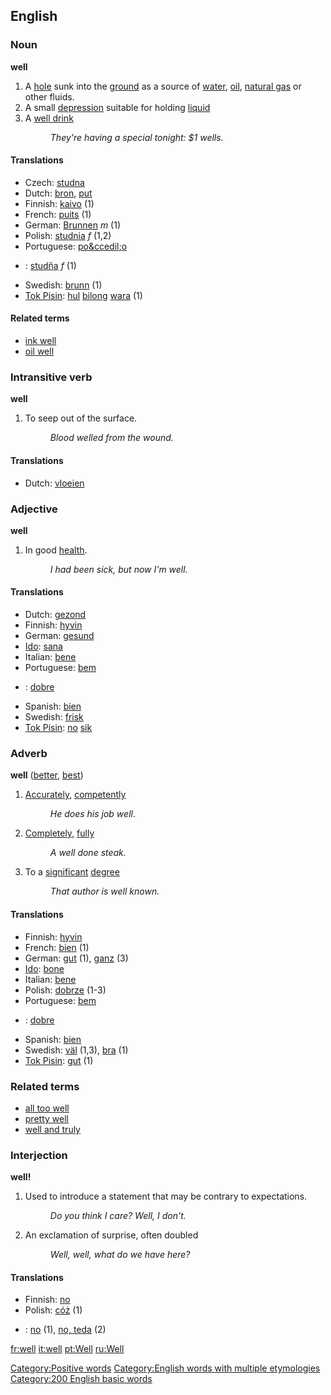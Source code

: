 ==English==

===Noun===
'''well'''

# A [[hole]] sunk into the [[ground]] as a source of [[water]], [[oil]], [[natural gas]] or other fluids.
# A small [[depression]] suitable for holding [[liquid]]
# A [[well drink]]
#: ''They're having a special tonight: $1 wells.''

====Translations====  
*Czech: [[studna]]
*Dutch: [[bron#Dutch|bron]], [[put#Dutch|put]]
*Finnish: [[kaivo]] (1)
*French: [[puits]] (1)
*German: [[Brunnen]] ''m'' (1)
*Polish: [[studnia]] ''f'' (1,2)
*Portuguese: [[po&ccedil;o]]
*{{sk}}: [[studňa#Slovak|studňa]] ''f'' (1)
*Swedish: [[brunn]] (1)
*[[Tok Pisin]]: [[hul]] [[bilong]] [[wara]] (1)

====Related terms====
* [[ink well]]
* [[oil well]]

===Intransitive verb===
'''well'''

# To seep out of the surface.
#: ''Blood welled from the wound.''

====Translations====

*Dutch: [[vloeien]]

===Adjective===
'''well'''

# In good [[health]].
#: ''I had been sick, but now I'm well.''

====Translations====  
*Dutch: [[gezond]]
*Finnish: [[hyvin]]
*German: [[gesund]]
*[[Ido]]: [[sana]]
*Italian: [[bene]]
*Portuguese: [[bem]]
*{{sk}}: [[dobre#Slovak|dobre]]
*Spanish: [[bien]]
*Swedish: [[frisk]]
*[[Tok Pisin]]: [[no]] [[sik]]

[[Category:Positive words]]

===Adverb===  
'''well''' ([[better]], [[best]])

# [[Accurately]], [[competently]]
#: ''He does his job well''.
# [[Completely]], [[fully]]
#: ''A well done steak.''
#To a [[significant]] [[degree]]
#: ''That author is well known.''


====Translations====
*Finnish: [[hyvin]]
*French: [[bien]]  (1)
*German: [[gut]] (1), [[ganz]] (3)
*[[Ido]]: [[bone]]
*Italian: [[bene]]
*Polish: [[dobrze]] (1-3)
*Portuguese: [[bem]]
*{{sk}}: [[dobre#Slovak|dobre]]
*Spanish: [[bien]]
*Swedish: [[väl]] (1,3), [[bra]] (1)
*[[Tok Pisin]]: [[gut]] (1)

===Related terms===
*[[all too well]]
*[[pretty well]]
*[[well and truly]]

===Interjection===
'''well!'''

#Used to introduce a statement that may be contrary to expectations.
#: ''Do you think I care?  Well, I don't.''
#An exclamation of surprise, often doubled
#: ''Well, well, what do we have here?''

====Translations====
*Finnish: [[no]]
*Polish: [[cóż]] (1)
*{{sk}}: [[no]] (1), [[no, teda]] (2)

[[Category:English words with multiple etymologies]]
[[Category:200 English basic words]]

[[fr:well]]
[[it:well]]
[[pt:Well]]
[[ru:Well]]